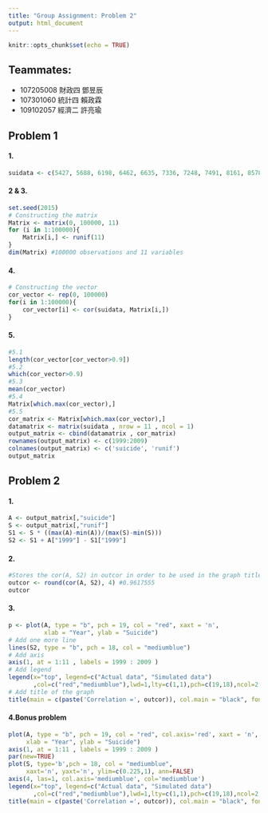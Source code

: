 ```yaml
---
title: "Group Assignment: Problem 2"
output: html_document
---
```


```r
knitr::opts_chunk$set(echo = TRUE)
```
## Teammates:
- 107205008 財政四 鄧昱辰
- 107301060 統計四 賴政霖
- 109102057 經濟二 許亮瑜

## Problem 1
#### 1.
```r
suidata <- c(5427, 5688, 6198, 6462, 6635, 7336, 7248, 7491, 8161, 8578, 9000)
```
#### 2 & 3.
```r
set.seed(2015)
# Constructing the matrix
Matrix <- matrix(0, 100000, 11)
for (i in 1:100000){
    Matrix[i,] <- runif(11)
}
dim(Matrix) #100000 observations and 11 variables
```

#### 4.
```r
# Constructing the vector
cor_vector <- rep(0, 100000)
for(i in 1:100000){
    cor_vector[i] <- cor(suidata, Matrix[i,])
}
```

#### 5. 
```r
#5.1
length(cor_vector[cor_vector>0.9]) 
#5.2
which(cor_vector>0.9) 
#5.3
mean(cor_vector) 
#5.4
Matrix[which.max(cor_vector),]
#5.5
cor_matrix <- Matrix[which.max(cor_vector),]
datamatrix <- matrix(suidata , nrow = 11 , ncol = 1)
output_matrix <- cbind(datamatrix , cor_matrix)
rownames(output_matrix) <- c(1999:2009)
colnames(output_matrix) <- c('suicide', 'runif')
output_matrix
```

## Problem 2
#### 1. 
```r
A <- output_matrix[,"suicide"]
S <- output_matrix[,"runif"]
S1 <- S * ((max(A)-min(A))/(max(S)-min(S)))
S2 <- S1 + A["1999"] - S1["1999"]
```
#### 2. 
```r
#Stores the cor(A, S2) in outcor in order to be used in the graph title
outcor <- round(cor(A, S2), 4) #0.9617555
outcor
```
#### 3. 
```r
p <- plot(A, type = "b", pch = 19, col = "red", xaxt = 'n', 
          xlab = "Year", ylab = "Suicide")
# Add one more line
lines(S2, type = "b", pch = 18, col = "mediumblue")
# Add axis
axis(1, at = 1:11 , labels = 1999 : 2009 )
# Add legend
legend(x="top", legend=c("Actual data", "Simulated data")
       ,col=c("red","mediumblue"),lwd=1,lty=c(1,1),pch=c(19,18),ncol=2,bty="n")
# Add title of the graph
title(main = c(paste('Correlation =', outcor)), col.main = "black", font.main = 2)
```

#### 4.Bonus problem
```r
plot(A, type = "b", pch = 19, col = "red", col.axis='red', xaxt = 'n', las=1, 
     xlab = "Year", ylab = "Suicide")
axis(1, at = 1:11 , labels = 1999 : 2009 )
par(new=TRUE)
plot(S, type='b',pch = 18, col = "mediumblue", 
     xaxt='n', yaxt='n', ylim=c(0.225,1), ann=FALSE)
axis(4, las=1, col.axis='mediumblue', col='mediumblue')
legend(x="top", legend=c("Actual data", "Simulated data")
       ,col=c("red","mediumblue"),lwd=1,lty=c(1,1),pch=c(19,18),ncol=2,bty="n")
title(main = c(paste('Correlation =', outcor)), col.main = "black", font.main = 2)

```
